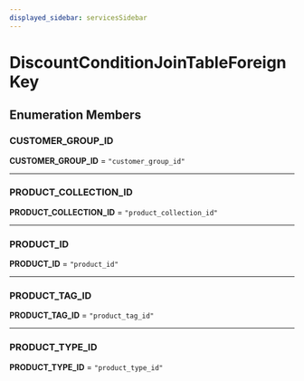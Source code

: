 ```yaml
---
displayed_sidebar: servicesSidebar
---
```



# DiscountConditionJoinTableForeignKey

## Enumeration Members

### CUSTOMER\_GROUP\_ID

 **CUSTOMER\_GROUP\_ID** = `"customer_group_id"`

___

### PRODUCT\_COLLECTION\_ID

 **PRODUCT\_COLLECTION\_ID** = `"product_collection_id"`

___

### PRODUCT\_ID

 **PRODUCT\_ID** = `"product_id"`

___

### PRODUCT\_TAG\_ID

 **PRODUCT\_TAG\_ID** = `"product_tag_id"`

___

### PRODUCT\_TYPE\_ID

 **PRODUCT\_TYPE\_ID** = `"product_type_id"`
